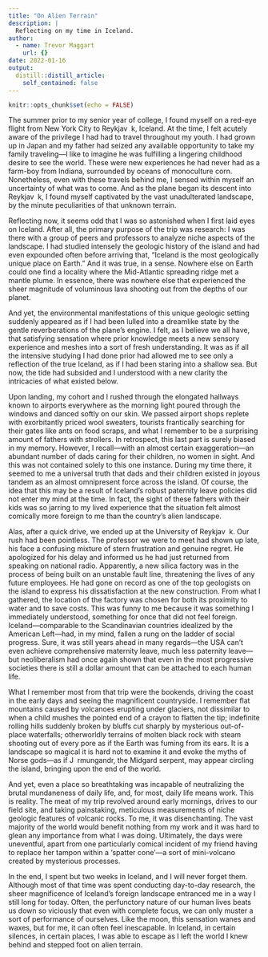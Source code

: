 ```yaml
---
title: "On Alien Terrain"
description: |
  Reflecting on my time in Iceland.
author:
  - name: Trevor Maggart
    url: {}
date: 2022-01-16
output:
  distill::distill_article:
    self_contained: false
---
```



```r
knitr::opts_chunk$set(echo = FALSE)
```

The summer prior to my senior year of college, I found myself on a red-eye flight from
New York City to Reykjav k, Iceland. At the time, I felt acutely aware of the privilege I had had to
travel throughout my youth. I had grown up in Japan and my father had seized any available
opportunity to take my family traveling—I like to imagine he was fulfilling a lingering childhood
desire to see the world. These were new experiences he had never had as a farm-boy from
Indiana, surrounded by oceans of monoculture corn. Nonetheless, even with these travels
behind me, I sensed within myself an uncertainty of what was to come. And as the plane began
its descent into Reykjav k, I found myself captivated by the vast unadulterated landscape, by the
minute peculiarities of that unknown terrain.

Reflecting now, it seems odd that I was so astonished when I first laid eyes on Iceland.
After all, the primary purpose of the trip was research: I was there with a group of peers and
professors to analyze niche aspects of the landscape. I had studied intensely the geologic history
of the island and had even expounded often before arriving that, “Iceland is the most
geologically unique place on Earth.” And it was true, in a sense. Nowhere else on Earth could
one find a locality where the Mid-Atlantic spreading ridge met a mantle plume. In essence,
there was nowhere else that experienced the sheer magnitude of voluminous lava shooting out
from the depths of our planet.

And yet, the environmental manifestations of this unique geologic setting suddenly
appeared as if I had been lulled into a dreamlike state by the gentle reverberations of the
plane's engine. I felt, as I believe we all have, that satisfying sensation where prior knowledge
meets a new sensory experience and meshes into a sort of fresh understanding. It was as if all
the intensive studying I had done prior had allowed me to see only a reflection of the true
Iceland, as if I had been staring into a shallow sea. But now, the tide had subsided and I
understood with a new clarity the intricacies of what existed below.

Upon landing, my cohort and I rushed through the elongated hallways known to airports
everywhere as the morning light poured through the windows and danced softly on our skin.
We passed airport shops replete with exorbitantly priced wool sweaters, tourists frantically
searching for their gates like ants on food scraps, and what I remember to be a surprising
amount of fathers with strollers. In retrospect, this last part is surely biased in my memory.
However, I recall—with an almost certain exaggeration—an abundant number of dads caring for
their children, no women in sight. And this was not contained solely to this one instance. During
my time there, it seemed to me a universal truth that dads and their children existed in joyous
tandem as an almost omnipresent force across the island. Of course, the idea that this may be a
result of Iceland’s robust paternity leave policies did not enter my mind at the time. In fact, the
sight of these fathers with their kids was so jarring to my lived experience that the situation felt
almost comically more foreign to me than the country’s alien landscape.

Alas, after a quick drive, we ended up at the University of Reykjav k. Our rush had been
pointless. The professor we were to meet had shown up late, his face a confusing mixture of
stern frustration and genuine regret. He apologized for his delay and informed us he had just
returned from speaking on national radio. Apparently, a new silica factory was in the process of
being built on an unstable fault line, threatening the lives of any future employees. He had gone
on record as one of the top geologists on the island to express his dissatisfaction at the new
construction. From what I gathered, the location of the factory was chosen for both its
proximity to water and to save costs. This was funny to me because it was something I
immediately understood, something for once that did not feel foreign. Iceland—comparable to
the Scandinavian countries idealized by the American Left—had, in my mind, fallen a rung on
the ladder of social progress. Sure, it was still years ahead in many regards—the USA can’t even
achieve comprehensive maternity leave, much less paternity leave—but neoliberalism had once
again shown that even in the most progressive societies there is still a dollar amount that can be
attached to each human life.

What I remember most from that trip were the bookends, driving the coast in the early
days and seeing the magnificent countryside. I remember flat mountains caused by volcanoes
erupting under glaciers, not dissimilar to when a child mushes the pointed end of a crayon to
flatten the tip; indefinite rolling hills suddenly broken by bluffs cut sharply by mysterious
out-of-place waterfalls; otherworldly terrains of molten black rock with steam shooting out of
every pore as if the Earth was fuming from its ears. It is a landscape so magical it is hard not to
examine it and evoke the myths of Norse gods—as if J rmungandr, the Midgard serpent, may
appear circling the island, bringing upon the end of the world.

And yet, even a place so breathtaking was incapable of neutralizing the brutal
mundaneness of daily life, and, for most, daily life means work. This is reality. The meat of my
trip revolved around early mornings, drives to our field site, and taking painstaking, meticulous
measurements of niche geologic features of volcanic rocks. To me, it was disenchanting. The
vast majority of the world would benefit nothing from my work and it was hard to glean any
importance from what I was doing. Ultimately, the days were uneventful, apart from one
particularly comical incident of my friend having to replace her tampon within a ‘spatter
cone’—a sort of mini-volcano created by mysterious processes.

In the end, I spent but two weeks in Iceland, and I will never forget them. Although most
of that time was spent conducting day-to-day research, the sheer magnificence of Iceland’s
foreign landscape entranced me in a way I still long for today. Often, the perfunctory nature of
our human lives beats us down so viciously that even with complete focus, we can only muster
a sort of performance of ourselves. Like the moon, this sensation wanes and waxes, but for me,
it can often feel inescapable. In Iceland, in certain silences, in certain places, I was able to
escape as I left the world I knew behind and stepped foot on alien terrain.
